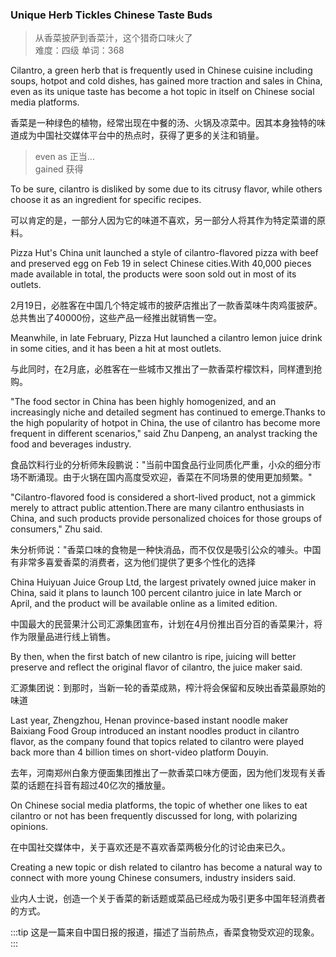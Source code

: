 ### Unique Herb Tickles Chinese Taste Buds
> 从香菜披萨到香菜汁，这个猎奇口味火了  
> 难度：四级  单词：368 

Cilantro, a green herb that is frequently used in Chinese cuisine including soups, hotpot and cold dishes, has gained more traction and sales in China, even as its unique taste has become a hot topic in itself on Chinese social media platforms.

<Translate>香菜是一种绿色的植物，经常出现在中餐的汤、火锅及凉菜中。因其本身独特的味道成为中国社交媒体平台中的热点时，获得了更多的关注和销量。</Translate>

> even as 正当...  
> gained 获得

To be sure, cilantro is disliked by some due to its citrusy flavor, while others choose it as an ingredient for specific recipes.

<Translate>可以肯定的是，一部分人因为它的味道不喜欢，另一部分人将其作为特定菜谱的原料。</Translate>

Pizza Hut's China unit launched a style of cilantro-flavored pizza with beef and preserved egg on Feb 19 in select Chinese cities.With 40,000 pieces made available in total, the products were soon sold out in most of its outlets.

<Translate>2月19日，必胜客在中国几个特定城市的披萨店推出了一款香菜味牛肉鸡蛋披萨。总共售出了40000份，这些产品一经推出就销售一空。</Translate>

Meanwhile, in late February, Pizza Hut launched a cilantro lemon juice drink in some cities, and it has been a hit at most outlets.

<Translate>与此同时，在2月底，必胜客在一些城市又推出了一款香菜柠檬饮料，同样遭到抢购。</Translate>

"The food sector in China has been highly homogenized, and an increasingly niche and detailed segment has continued to emerge.Thanks to the high popularity of hotpot in China, the use of cilantro has become more frequent in different scenarios," said Zhu Danpeng, an analyst tracking the food and beverages industry.

<Translate>食品饮料行业的分析师朱段鹏说："当前中国食品行业同质化严重，小众的细分市场不断涌现。由于火锅在国内高度受欢迎，香菜在不同场景的使用更加频繁。"</Translate>

"Cilantro-flavored food is considered a short-lived product, not a gimmick merely to attract public attention.There are many cilantro enthusiasts in China, and such products provide personalized choices for those groups of consumers," Zhu said.

<Translate>朱分析师说："香菜口味的食物是一种快消品，而不仅仅是吸引公众的噱头。中国有非常多喜爱香菜的消费者，这为他们提供了更多个性化的选择</Translate>

China Huiyuan Juice Group Ltd, the largest privately owned juice maker in China, said it plans to launch 100 percent cilantro juice in late March or April, and the product will be available online as a limited edition.

<Translate>中国最大的民营果汁公司汇源集团宣布，计划在4月份推出百分百的香菜果汁，将作为限量品进行线上销售。</Translate>

By then, when the first batch of new cilantro is ripe, juicing will better preserve and reflect the original flavor of cilantro, the juice maker said.

<Translate>汇源集团说：到那时，当新一轮的香菜成熟，榨汁将会保留和反映出香菜最原始的味道</Translate>

Last year, Zhengzhou, Henan province-based instant noodle maker Baixiang Food Group introduced an instant noodles product in cilantro flavor, as the company found that topics related to cilantro were played back more than 4 billion times on short-video platform Douyin.

<Translate>去年，河南郑州白象方便面集团推出了一款香菜口味方便面，因为他们发现有关香菜的话题在抖音有超过40亿次的播放量。</Translate>

On Chinese social media platforms, the topic of whether one likes to eat cilantro or not has been frequently discussed for long, with polarizing opinions.


<Translate>在中国社交媒体中，关于喜欢还是不喜欢香菜两极分化的讨论由来已久。</Translate>

Creating a new topic or dish related to cilantro has become a natural way to connect with more young Chinese consumers, industry insiders said.

<Translate>业内人士说，创造一个关于香菜的新话题或菜品已经成为吸引更多中国年轻消费者的方式。</Translate>

:::tip
这是一篇来自中国日报的报道，描述了当前热点，香菜食物受欢迎的现象。
:::